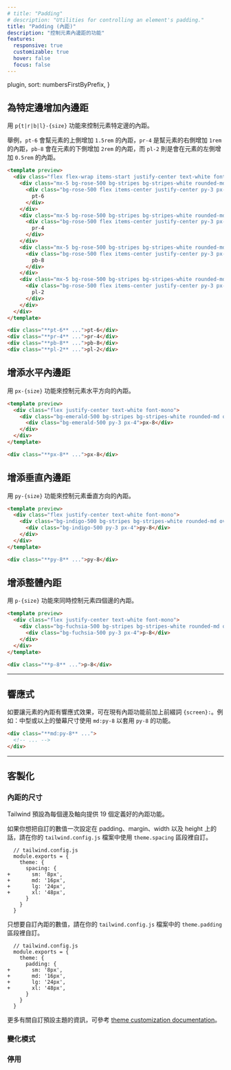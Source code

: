 ```yaml
---
# title: "Padding"
# description: "Utilities for controlling an element's padding."
title: "Padding (內距)"
description: "控制元素內邊距的功能"
features:
  responsive: true
  customizable: true
  hover: false
  focus: false
---
```



  plugin,
  sort: numbersFirstByPrefix,
}

<!-- ## Add padding to a single side -->
## 為特定邊增加內邊距

<!-- Control the padding on one side of an element using the `p{t|r|b|l}-{size}` utilities. -->
用 `p{t|r|b|l}-{size}` 功能來控制元素特定邊的內距。

<!-- For example, `pt-6` would add `1.5rem` of padding to the top of an element, `pr-4` would add `1rem` of padding to the right of an element, `pb-8` would add `2rem` of padding to the bottom of an element, and `pl-2` would add `0.5rem` of padding to the left of an element. -->
舉例，`pt-6` 會幫元素的上側增加 `1.5rem` 的內距，`pr-4` 是幫元素的右側增加 `1rem`的內距，`pb-8` 會在元素的下側增加 `2rem` 的內距，而 `pl-2` 則是會在元素的左側增加 `0.5rem` 的內距。

```html rose
<template preview>
  <div class="flex flex-wrap items-start justify-center text-white font-mono -mx-5">
    <div class="mx-5 bg-rose-500 bg-stripes bg-stripes-white rounded-md overflow-hidden pt-6">
      <div class="bg-rose-500 flex items-center justify-center py-3 px-4">
        pt-6
      </div>
    </div>
    <div class="mx-5 bg-rose-500 bg-stripes bg-stripes-white rounded-md overflow-hidden pr-4 mt-6">
      <div class="bg-rose-500 flex items-center justify-center py-3 px-4">
        pr-4
      </div>
    </div>
    <div class="mx-5 bg-rose-500 bg-stripes bg-stripes-white rounded-md overflow-hidden pb-8 mt-6">
      <div class="bg-rose-500 flex items-center justify-center py-3 px-4">
        pb-8
      </div>
    </div>
    <div class="mx-5 bg-rose-500 bg-stripes bg-stripes-white rounded-md overflow-hidden pl-2 mt-6">
      <div class="bg-rose-500 flex items-center justify-center py-3 px-4">
        pl-2
      </div>
    </div>
  </div>
</template>

<div class="**pt-6** ...">pt-6</div>
<div class="**pr-4** ...">pr-4</div>
<div class="**pb-8** ...">pb-8</div>
<div class="**pl-2** ...">pl-2</div>
```

<!-- ## Add horizontal padding -->
## 增添水平內邊距

<!-- Control the horizontal padding of an element using the `px-{size}` utilities. -->
用 `px-{size}` 功能來控制元素水平方向的內距。

```html emerald
<template preview>
  <div class="flex justify-center text-white font-mono">
    <div class="bg-emerald-500 bg-stripes bg-stripes-white rounded-md overflow-hidden px-8">
      <div class="bg-emerald-500 py-3 px-4">px-8</div>
    </div>
  </div>
</template>

<div class="**px-8** ...">px-8</div>
```

<!-- ## Add vertical padding -->
## 增添垂直內邊距

<!-- Control the vertical padding of an element using the `py-{size}` utilities. -->
用 `py-{size}` 功能來控制元素垂直方向的內距。

```html indigo
<template preview>
  <div class="flex justify-center text-white font-mono">
    <div class="bg-indigo-500 bg-stripes bg-stripes-white rounded-md overflow-hidden py-8">
      <div class="bg-indigo-500 py-3 px-4">py-8</div>
    </div>
  </div>
</template>

<div class="**py-8** ...">py-8</div>
```

<!-- ## Add padding to all sides -->
## 增添整體內距

<!-- Control the padding on all sides of an element using the `p-{size}` utilities. -->
用 `p-{size}` 功能來同時控制元素四個邊的內距。

```html fuchsia
<template preview>
  <div class="flex justify-center text-white font-mono">
    <div class="bg-fuchsia-500 bg-stripes bg-stripes-white rounded-md overflow-hidden p-8">
      <div class="bg-fuchsia-500 py-3 px-4">p-8</div>
    </div>
  </div>
</template>

<div class="**p-8** ...">p-8</div>
```

---

<!-- ## Responsive -->
## 響應式

<!-- To control the padding of an element at a specific breakpoint, add a `{screen}:` prefix to any existing padding utility. For example, adding the class `md:py-8` to an element would apply the `py-8` utility at medium screen sizes and above. -->
如要讓元素的內距有響應式效果，可在現有內距功能前加上前綴詞 `{screen}:`。例如：中型或以上的螢幕尺寸使用 `md:py-8` 以套用 `py-8` 的功能。

```html
<div class="**md:py-8** ...">
  <!-- ... -->
</div>
```

<!-- For more information about Tailwind's responsive design features, check out the [Responsive Design](/docs/responsive-design) documentation. -->
<Responsive />

---

<!-- ## Customizing -->
## 客製化

<!-- ### Padding scale -->
### 內距的尺寸

<!-- By default, Tailwind provides 19 fixed padding utilities for each side and axis. -->
Tailwind 預設為每個邊及軸向提供 19 個定義好的內距功能。

<!-- If you'd like to customize these values for padding, margin, width, and height all at once, use the `theme.spacing` section of your `tailwind.config.js` file. -->
如果你想把自訂的數值一次設定在 padding、margin、width 以及 height 上的話，請在你的 `tailwind.config.js` 檔案中使用 `theme.spacing` 區段裡自訂。

```diff-js
  // tailwind.config.js
  module.exports = {
    theme: {
      spacing: {
+       sm: '8px',
+       md: '16px',
+       lg: '24px',
+       xl: '48px',
      }
    }
  }
```

<!-- To customize only the padding values, use the `theme.padding` section of your `tailwind.config.js` file. -->
只想要自訂內距的數值，請在你的 `tailwind.config.js` 檔案中的 `theme.padding` 區段裡自訂。

```diff-js
  // tailwind.config.js
  module.exports = {
    theme: {
      padding: {
+       sm: '8px',
+       md: '16px',
+       lg: '24px',
+       xl: '48px',
      }
    }
  }
```

<!-- Learn more about customizing the default theme in the [theme customization documentation](/docs/theme#customizing-the-default-theme). -->
更多有關自訂預設主題的資訊，可參考 [theme customization documentation](/docs/theme#customizing-the-default-theme)。

<!-- ### Variants -->
### 變化模式

<Variants plugin="padding" />

<!-- ### Disabling -->
### 停用

<Disabling plugin="padding" />
